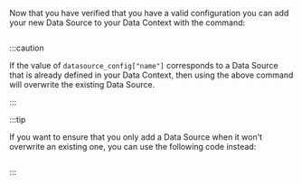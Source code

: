 Now that you have verified that you have a valid configuration you can add your new Data Source to your Data Context with the command:

```python name="add your datasource to your data_context"
```

:::caution

If the value of `datasource_config["name"]` corresponds to a Data Source that is already defined in your Data Context, then using the above command will overwrite the existing Data Source.

:::

:::tip

If you want to ensure that you only add a Data Source when it won't overwrite an existing one, you can use the following code instead:

```python name="add your datasource to your data_context only if it does not already exit"
```

:::